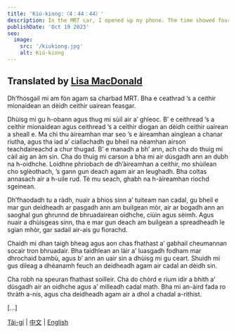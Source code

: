 ```yaml
---
title: 'Kiú-kiong:〈4：44：44〉'
description: In the MRT car, I opened up my phone. The time showed four forty-four in the afternoon...
publishDate: 'Oct 19 2023'
seo:
  image:
    src: '/kiukiong.jpg'
    alt: Kiú-kiong
---
```



## Translated by [Lisa MacDonald](/lisa)

Dh’fhosgail mi am fòn agam sa charbad MRT. Bha e ceathrad ’s a ceithir mionaidean an dèidh ceithir uairean feasgar.

Dhùisg mi gu h-obann agus thug mi sùil air a’ ghleoc. B’ e ceithread ’s a ceithir mionaidean agus ceithread ’s a ceithir diogan an dèidh ceithir uairean a sheall e. Ma chì thu àireamhan mar seo ’s e àireamhan ainglean a chanar riutha, agus tha iad a’ ciallachadh gu bheil na nèamhan airson teachdaireachd a chur thugad. B’ e manadh a bh’ ann, ach cha do thuig mi càil aig an àm sin. Cha do thuig mi carson a bha mi air dùsgadh ann an dubh na h-oidhche. Loidhne phriobach de dh’àireamhan a ceithir, mo shùilean cho sglèothach, ’s gann gun deach agam air an leughadh. Bha coltas annasach air a h-uile rud. Tè mu seach, ghabh na h-àireamhan riochd sgeinean.

Dh’fhaodadh tu a ràdh, nuair a bhios sinn a’ tuiteam nan cadal, gu bheil e mar gun deidheadh ar pasgadh ann am builgean mòr, air ar bogadh ann an saoghal gun ghrunnd de bhruadairean oidhche, ciùin agus sèimh. Agus nuair a dhùisgeas sinn, tha e mar gun deach am builgean a spreadheadh le sgian mhòr, gar sadail air-ais gu fìorachd.

Chaidh mi dhan taigh bheag agus aon chas fhathast a’ gabhail cheumannan socair tron bhruadair. Bha taidhlean an làir a’ luasgadh fodham mar dhrochaid bambù, agus b’ ann an uair sin a dhùisg mi gu ceart. Shuidh mi gus dileag a dhèanamh feuch an deidheadh agam air cadal an dèidh sin.

Cha robh na speuran fhathast soilleir. Cha do chòrd e rium idir a bhith a’ dùsgadh air an oidhche agus a’ milleadh cadal math. Bha mi an-àird fada ro thràth a-nis, agus cha deidheadh agam air a dhol a chadal a-rithist.

[...]

[Tâi-gí](/taigi/kiukiong) | [中文](/mandarin/kiukiong) | [English](/english/kiukiong)

<Order />
